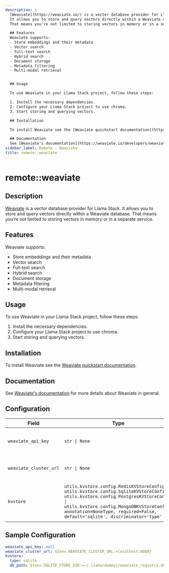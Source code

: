 ```yaml
---
description: |
  [Weaviate](https://weaviate.io/) is a vector database provider for Llama Stack.
  It allows you to store and query vectors directly within a Weaviate database.
  That means you're not limited to storing vectors in memory or in a separate service.

  ## Features
  Weaviate supports:
  - Store embeddings and their metadata
  - Vector search
  - Full-text search
  - Hybrid search
  - Document storage
  - Metadata filtering
  - Multi-modal retrieval


  ## Usage

  To use Weaviate in your Llama Stack project, follow these steps:

  1. Install the necessary dependencies.
  2. Configure your Llama Stack project to use chroma.
  3. Start storing and querying vectors.

  ## Installation

  To install Weaviate see the [Weaviate quickstart documentation](https://weaviate.io/developers/weaviate/quickstart).

  ## Documentation
  See [Weaviate's documentation](https://weaviate.io/developers/weaviate) for more details about Weaviate in general.
sidebar_label: Remote - Weaviate
title: remote::weaviate
---
```


# remote::weaviate

## Description


[Weaviate](https://weaviate.io/) is a vector database provider for Llama Stack.
It allows you to store and query vectors directly within a Weaviate database.
That means you're not limited to storing vectors in memory or in a separate service.

## Features
Weaviate supports:
- Store embeddings and their metadata
- Vector search
- Full-text search
- Hybrid search
- Document storage
- Metadata filtering
- Multi-modal retrieval


## Usage

To use Weaviate in your Llama Stack project, follow these steps:

1. Install the necessary dependencies.
2. Configure your Llama Stack project to use chroma.
3. Start storing and querying vectors.

## Installation

To install Weaviate see the [Weaviate quickstart documentation](https://weaviate.io/developers/weaviate/quickstart).

## Documentation
See [Weaviate's documentation](https://weaviate.io/developers/weaviate) for more details about Weaviate in general.


## Configuration

| Field | Type | Required | Default | Description |
|-------|------|----------|---------|-------------|
| `weaviate_api_key` | `str \| None` | No |  | The API key for the Weaviate instance |
| `weaviate_cluster_url` | `str \| None` | No | localhost:8080 | The URL of the Weaviate cluster |
| `kvstore` | `utils.kvstore.config.RedisKVStoreConfig \| utils.kvstore.config.SqliteKVStoreConfig \| utils.kvstore.config.PostgresKVStoreConfig \| utils.kvstore.config.MongoDBKVStoreConfig, annotation=NoneType, required=False, default='sqlite', discriminator='type'` | No |  | Config for KV store backend (SQLite only for now) |

## Sample Configuration

```yaml
weaviate_api_key: null
weaviate_cluster_url: ${env.WEAVIATE_CLUSTER_URL:=localhost:8080}
kvstore:
  type: sqlite
  db_path: ${env.SQLITE_STORE_DIR:=~/.llama/dummy}/weaviate_registry.db
```
